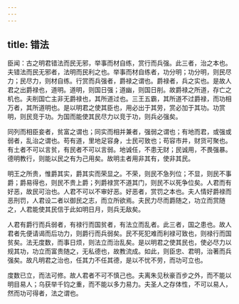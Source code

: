 ```yaml
---
---
---
```

title: 错法
---




臣闻：古之明君错法而民无邪，举事而材自练，赏行而兵强。此三者，治之本也。夫错法而民无邪者，法明而民利之也。举事而材自练者，功分明；功分明，则民尽力；民尽力，则材自练。行赏而兵强者，爵禄之谓也。爵禄者，兵之实也。是故人君之出爵禄也，道明。道明，则国日强；道幽，则国日削。故爵禄之所道，存亡之机也。夫削国亡主非无爵禄也，其所道过也。三王五霸，其所道不过爵禄，而功相万者，其所道明也。是以明君之使其臣也，用必出于其劳，赏必加于其功。功赏明，则民竞于功。为国而能使其民尽力以竞于功，则兵必强矣。

同列而相臣妾者，贫富之谓也；同实而相并兼者，强弱之谓也；有地而君，或强或弱者，乱治之谓也。苟有道，里地足容身，士民可致也；苟容市井，财货可聚也。有土者不可以言贫，有民者不可以言弱。地诚任，不患无财；民诚用，不畏强暴。德明教行，则能以民之有为己用矣。故明主者用非其有，使非其民。

明王之所贵，惟爵其实，爵其实而荣显之。不荣，则民不急列位；不显，则民不事爵；爵易得也，则民不贵上爵；列爵禄赏不道其门，则民不以死争位矣。人君而有好恶，故民可治也。人君不可以不审好恶。好恶者，赏罚之本也。夫人情好爵禄而恶刑罚，人君设二者以御民之志，而立所欲焉。夫民力尽而爵随之，功立而赏随之，人君能使其民信于此如明日月，则兵无敌矣。

人君有爵行而兵弱者，有禄行而国贫者，有法立而乱者。此三者，国之患也。故人君者先便请谒而后功力，则爵行而兵弱矣。民不死犯难而利禄可致也，则禄行而国贫矣。法无度数，而事日烦，则法立而治乱矣。是以明君之使其民也，使必尽力以规其功，功立而富贵随之，无私德也，故教流成。如此，则臣忠、君明，治著而兵强矣。故凡明君之治也，任其力不任其德，是以不忧不劳，而功可立也。

度数已立，而法可修。故人君者不可不慎己也。夫离朱见秋豪百步之外，而不能以明目易人；乌获举千钧之重，而不能以多力易力。夫圣人之存体性，不可以易人，然而功可得者，法之谓也。